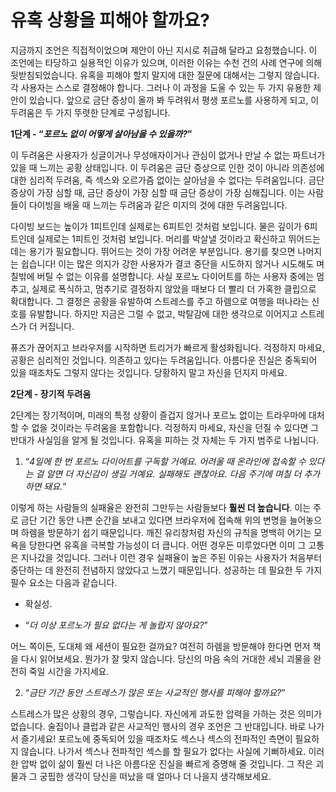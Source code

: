 # 유혹 상황을 피해야 할까요?

지금까지 조언은 직접적이었으며 제안이 아닌 지시로 취급해 달라고 요청했습니다. 이 조언에는 타당하고 실용적인 이유가 있으며, 이러한 이유는 수천 건의 사례 연구에 의해 뒷받침되었습니다. 유혹을 피해야 할지 말지에 대한 질문에 대해서는 그렇지 않습니다. 각 사용자는 스스로 결정해야 합니다. 그러나 이 과정을 도울 수 있는 두 가지 유용한 제안이 있습니다. 앞으로 금단 증상이 올까 봐 두려워서 평생 포르노를 사용하게 되고, 이 두려움은 두 가지 뚜렷한 단계로 구성됩니다.

**1단계 - "*포르노 없이 어떻게 살아남을 수 있을까?*"**

이 두려움은 사용자가 싱글이거나 무성애자이거나 관심이 없거나 만날 수 없는 파트너가 있을 때 느끼는 공황 상태입니다. 이 두려움은 금단 증상으로 인한 것이 아니라 의존성에 대한 심리적 두려움, 즉 섹스와 오르가즘 없이는 살아남을 수 없다는 두려움입니다. 금단 증상이 가장 심할 때, 금단 증상이 가장 심할 때 금단 증상이 가장 심해집니다. 이는 사람들이 다이빙을 배울 때 느끼는 두려움과 같은 미지의 것에 대한 두려움입니다.

다이빙 보드는 높이가 1피트인데 실제로는 6피트인 것처럼 보입니다. 물은 깊이가 6피트인데 실제로는 1피트인 것처럼 보입니다. 머리를 박살낼 것이라고 확신하고 뛰어드는 데는 용기가 필요합니다. 뛰어드는 것이 가장 어려운 부분입니다. 용기를 찾으면 나머지는 쉽습니다! 이는 많은 의지가 강한 사용자가 결코 중단을 시도하지 않거나 시도해도 며칠밖에 버틸 수 없는 이유를 설명합니다. 사실 포르노 다이어트를 하는 사용자 중에는 멈추고, 실제로 폭식하고, 멈추기로 결정하지 않았을 때보다 더 빨리 더 가혹한 클립으로 확대합니다. 그 결정은 공황을 유발하여 스트레스를 주고 하렘으로 여행을 떠나라는 신호를 유발합니다. 하지만 지금은 그럴 수 없고, 박탈감에 대한 생각으로 이어지고 스트레스가 더 커집니다.

퓨즈가 끊어지고 브라우저를 시작하면 트리거가 빠르게 활성화됩니다. 걱정하지 마세요, 공황은 심리적인 것입니다. 의존하고 있다는 두려움입니다. 아름다운 진실은 중독되어 있을 때조차도 그렇지 않다는 것입니다. 당황하지 말고 자신을 던지지 마세요.

**2단계 - 장기적 두려움**

2단계는 장기적이며, 미래의 특정 상황이 즐겁지 않거나 포르노 없이는 트라우마에 대처할 수 없을 것이라는 두려움을 포함합니다. 걱정하지 마세요, 자신을 던질 수 있다면 그 반대가 사실임을 알게 될 것입니다. 유혹을 피하는 것 자체는 두 가지 범주로 나뉩니다.

1. “*4일에 한 번 포르노 다이어트를 구독할 거예요. 어려울 때 온라인에 접속할 수 있다는 걸 알면 더 자신감이 생길 거예요. 실패해도 괜찮아요. 다음 주기에 며칠 더 추가하면 돼요.*"

이렇게 하는 사람들의 실패율은 완전히 그만두는 사람들보다 **훨씬 더 높습니다**. 이는 주로 금단 기간 동안 나쁜 순간을 보내고 있다면 브라우저에 접속해 위의 변명을 늘어놓으며 하렘을 방문하기 쉽기 때문입니다. 깨진 유리창처럼 자신의 규칙을 명백히 어기는 모욕을 당한다면 유혹을 극복할 가능성이 더 큽니다. 어떤 경우든 미루었다면 이미 그 고통은 지나갔을 것입니다. 그러나 이런 경우 실패율이 높은 주된 이유는 사용자가 처음부터 중단하는 데 완전히 전념하지 않았다고 느꼈기 때문입니다. 성공하는 데 필요한 두 가지 필수 요소는 다음과 같습니다.

- 확실성.

- "*더 이상 포르노가 필요 없다는 게 놀랍지 않아요?*"

어느 쪽이든, 도대체 왜 세션이 필요한 걸까요? 여전히 하렘을 방문해야 한다면 먼저 책을 다시 읽어보세요. 뭔가가 잘 맞지 않습니다. 당신의 마음 속의 거대한 세뇌 괴물을 완전히 죽일 시간을 가지세요.

2. "*금단 기간 동안 스트레스가 많은 또는 사교적인 행사를 피해야 할까요?*"

스트레스가 많은 상황의 경우, 그렇습니다. 자신에게 과도한 압력을 가하는 것은 의미가 없습니다. 술집이나 클럽과 같은 사교적인 행사의 경우 조언은 그 반대입니다. 바로 나가서 즐기세요! 포르노에 중독되어 있을 때조차도 섹스나 섹스의 전파적인 측면이 필요하지 않습니다. 나가서 섹스나 전파적인 섹스를 할 필요가 없다는 사실에 기뻐하세요. 이러한 압박 없이 삶이 훨씬 더 나은 아름다운 진실을 빠르게 증명해 줄 것입니다. 그 작은 괴물과 그 궁핍한 생각이 당신을 떠났을 때 얼마나 더 나을지 생각해보세요.